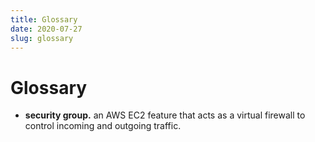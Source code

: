 ```yaml
---
title: Glossary
date: 2020-07-27
slug: glossary
---
```


# Glossary

* **security group.** an AWS EC2 feature that acts as a virtual firewall to control incoming and outgoing traffic.
